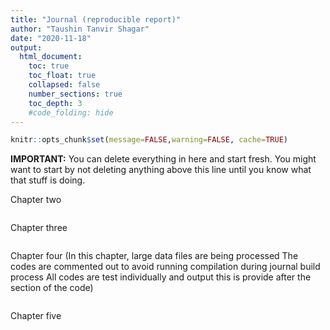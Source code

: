 ```yaml
---
title: "Journal (reproducible report)"
author: "Taushin Tanvir Shagar"
date: "2020-11-18"
output:
  html_document:
    toc: true
    toc_float: true
    collapsed: false
    number_sections: true
    toc_depth: 3
    #code_folding: hide
---
```


```r
knitr::opts_chunk$set(message=FALSE,warning=FALSE, cache=TRUE)
```

**IMPORTANT:** You can delete everything in here and start fresh. You might want to start by not deleting anything above this line until you know what that stuff is doing.

Chapter two
```r
```

Chapter three
```r
```

Chapter four (In this chapter, large data files are being processed 
            The codes are commented out to avoid running compilation during journal build process
            All codes are test individually and output this is provide after the section of the code)

```r
```

Chapter five
```r
```